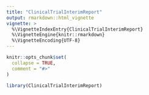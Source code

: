```yaml
---
title: "ClinicalTrialInterimReport"
output: rmarkdown::html_vignette
vignette: >
  %\VignetteIndexEntry{ClinicalTrialInterimReport}
  %\VignetteEngine{knitr::rmarkdown}
  %\VignetteEncoding{UTF-8}
---
```


```r
knitr::opts_chunk$set(
  collapse = TRUE,
  comment = "#>"
)
```

```r
library(ClinicalTrialInterimReport)
```
